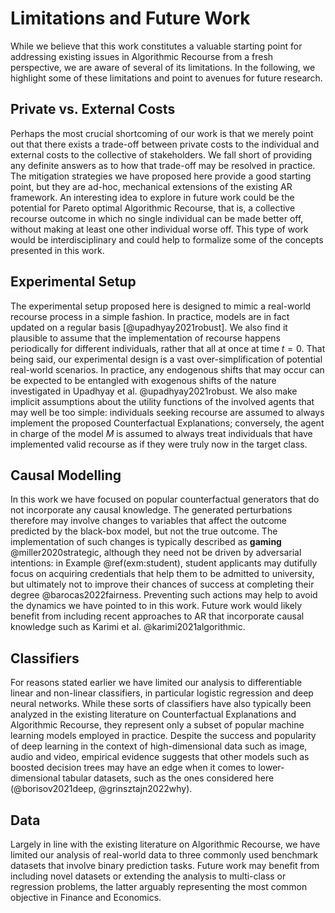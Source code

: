 # Limitations and Future Work {#limit}

While we believe that this work constitutes a valuable starting point for addressing existing issues in Algorithmic Recourse from a fresh perspective, we are aware of several of its limitations. In the following, we highlight some of these limitations and point to avenues for future research.

## Private vs. External Costs

Perhaps the most crucial shortcoming of our work is that we merely point out that there exists a trade-off between private costs to the individual and external costs to the collective of stakeholders. We fall short of providing any definite answers as to how that trade-off may be resolved in practice. The mitigation strategies we have proposed here provide a good starting point, but they are ad-hoc, mechanical extensions of the existing AR framework. An interesting idea to explore in future work could be the potential for Pareto optimal Algorithmic Recourse, that is, a collective recourse outcome in which no single individual can be made better off, without making at least one other individual worse off. This type of work would be interdisciplinary and could help to formalize some of the concepts presented in this work.

## Experimental Setup

The experimental setup proposed here is designed to mimic a real-world recourse process in a simple fashion. In practice, models are in fact updated on a regular basis [@upadhyay2021robust]. We also find it plausible to assume that the implementation of recourse happens periodically for different individuals, rather that all at once at time $t=0$. That being said, our experimental design is a vast over-simplification of potential real-world scenarios. In practice, any endogenous shifts that may occur can be expected to be entangled with exogenous shifts of the nature investigated in Upadhyay et al. @upadhyay2021robust. We also make implicit assumptions about the utility functions of the involved agents that may well be too simple: individuals seeking recourse are assumed to always implement the proposed Counterfactual Explanations; conversely, the agent in charge of the model $M$ is assumed to always treat individuals that have implemented valid recourse as if they were truly now in the target class.

## Causal Modelling

In this work we have focused on popular counterfactual generators that do not incorporate any causal knowledge. The generated perturbations therefore may involve changes to variables that affect the outcome predicted by the black-box model, but not the true outcome. The implementation of such changes is typically described as **gaming** @miller2020strategic, although they need not be driven by adversarial intentions: in Example \@ref(exm:student), student applicants may dutifully focus on acquiring credentials that help them to be admitted to university, but ultimately not to improve their chances of success at completing their degree @barocas2022fairness. Preventing such actions may help to avoid the dynamics we have pointed to in this work. Future work would likely benefit from including recent approaches to AR that incorporate causal knowledge such as Karimi et al. @karimi2021algorithmic. 

## Classifiers 

For reasons stated earlier we have limited our analysis to differentiable linear and non-linear classifiers, in particular logistic regression and deep neural networks. While these sorts of classifiers have also typically been analyzed in the existing literature on Counterfactual Explanations and Algorithmic Recourse, they represent only a subset of popular machine learning models employed in practice. Despite the success and popularity of deep learning in the context of high-dimensional data such as image, audio and video, empirical evidence suggests that other models such as boosted decision trees may have an edge when it comes to lower-dimensional tabular datasets, such as the ones considered here (@borisov2021deep, @grinsztajn2022why). 

## Data {#limit-data}

Largely in line with the existing literature on Algorithmic Recourse, we have limited our analysis of real-world data to three commonly used benchmark datasets that involve binary prediction tasks. Future work may benefit from including novel datasets or extending the analysis to multi-class or regression problems, the latter arguably representing the most common objective in Finance and Economics. 



